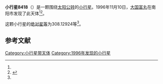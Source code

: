 {{Infobox planet
| bgcolour = #FFFFC0
| name = 8418 Mogamigawa
| symbol = 
| image = 
| caption = 
| discovery = yes
| discovery_ref = 
| discoverer = [[大国富丸|大国富丸]]
| discovery_site = [[南阳市|南阳市]] 
| discovered = 1996年11月10日
| designations = yes
| mp_name = 
| named_after = 
| alt_names = 1996 VS30/ 1986 OU / 1989 CT8 / 1991 RM26 / 1995 OM
| mp_category = [[主带小行星|主带小行星]]
| orbit_ref = <ref name="a">[http://ssd.jpl.nasa.gov/sbdb.cgi?sstr=8418 8418 Mogamigawa] {{Wayback|url=http://ssd.jpl.nasa.gov/sbdb.cgi?sstr=8418 |date=20210807084705 }}，小行星數據庫瀏覽器（JPL Small-Body Database Browser）－[[美国国家航空航天局|美国国家航空航天局]]喷气推进实验室</ref>
| epoch = 2456400.5 (2013年4月18日更新)
| aphelion = {{convert|3.0604175|AU|km|3|abbr=on|lk=out}}
| perihelion = {{convert|2.4447291|AU|km|3|abbr=on}}
| semimajor = {{convert|2.7525733|AU|km|3|abbr=on}}
| eccentricity = 0.1118387
| period = 1668.041179 [[日|日]]<br />4.57[[儒略年|儒略年]]
| avg_speed = 
| inclination = 3.10034
| asc_node = 347.14416
| mean_anomaly = 
| arg_peri = 308.12924
| satellites = 
| physical_characteristics = yes
| dimensions = 
| mass = 
| density = 
| surface_grav = 
| escape_velocity = 
| sidereal_day = 
| axial_tilt = 
| pole_ecliptic_lat = 
| pole_ecliptic_lon = 
| albedo = 
| temperatures= 
| temp_name1 = 
| mean_temp_1 = 
| max_temp_1 = 
| temp_name2 = 
| max_temp_2 = 
| spectral_type = 
| abs_magnitude = 308.12924
}}

'''小行星8418'''（{{lang-en|8418 Mogamigawa}}）是一颗围绕[[太阳|太阳]][[公转|公转]]的[[小行星|小行星]]。1996年11月10日，[[大国富丸|大国富丸]]在南阳市发现了此天体<ref name="a" /><ref>{{cite news|title=小行星列表|url=http://cfa-www.harvard.edu/iau/lists/NumberedMPs.txt|accessdate=2013-07-08|newspaper=哈佛大学|archive-date=2008-05-17|archive-url=https://web.archive.org/web/20080517010638/http://cfa-www.harvard.edu/iau/lists/NumberedMPs.txt|dead-url=no}}</ref>。

这颗小行星的[[绝对星等|绝对星等]]为308.12924等<ref name="a" />。

==参考文献==
{{reflist}}
{{Minor Planet Number|[[小行星8417|小行星8417]]|[[小行星8419|小行星8419]]}}

{{小天体}}

[[Category:小行星带天体|Category:小行星带天体]]
[[Category:1996年发现的小行星|Category:1996年发现的小行星]]

{{asteroid-stub}}